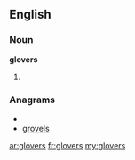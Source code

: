 ==English==

===Noun===
'''glovers'''

# {{plural of|[[glover]]}}

===Anagrams===
* {{alphagram|eglorsv}}
* [[grovels#English|grovels]]

[[ar:glovers]]
[[fr:glovers]]
[[my:glovers]]